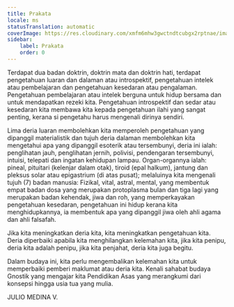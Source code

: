 ```yaml
---
title: Prakata
locale: ms
statusTranslation: automatic
coverImage: https://res.cloudinary.com/xmfm6mhw3gwctndtcubgx2rptnae/image/upload/v1741354450/small_cover_introduccion_a_la_gnosis_57a3fc8d72.webp
sidebar:
    label: Prakata
    order: 0
---
```

Terdapat dua badan doktrin, doktrin mata dan doktrin hati, terdapat pengetahuan luaran dan dalaman atau introspektif, pengetahuan intelek atau pembelajaran dan pengetahuan kesedaran atau pengalaman. Pengetahuan pembelajaran atau intelek berguna untuk hidup bersama dan untuk mendapatkan rezeki kita. Pengetahuan introspektif dan sedar atau kesedaran kita membawa kita kepada pengetahuan ilahi yang sangat penting, kerana si pengetahu harus mengenali dirinya sendiri.

Lima deria luaran membolehkan kita memperoleh pengetahuan yang dipanggil materialistik dan tujuh deria dalaman membolehkan kita mengetahui apa yang dipanggil esoterik atau tersembunyi, deria ini ialah: penglihatan jauh, penglihatan jernih, polivisi, pendengaran tersembunyi, intuisi, telepati dan ingatan kehidupan lampau. Organ-organnya ialah: pineal, pituitari (kelenjar dalam otak), tiroid (epal halkum), jantung dan pleksus solar atau epigastrium (di atas pusat); melaluinya kita mengenali tujuh (7) badan manusia: Fizikal, vital, astral, mental, yang membentuk empat badan dosa yang merupakan protoplasma bulan dan tiga lagi yang merupakan badan kehendak, jiwa dan roh, yang memperkayakan pengetahuan kesedaran, pengetahuan ini hidup kerana kita menghidupkannya, ia membentuk apa yang dipanggil jiwa oleh ahli agama dan ahli falsafah.

Jika kita meningkatkan deria kita, kita meningkatkan pengetahuan kita. Deria diperbaiki apabila kita menghilangkan kelemahan kita, jika kita penipu, deria kita adalah penipu, jika kita penjahat, deria kita juga begitu.

Dalam budaya ini, kita perlu mengembalikan kelemahan kita untuk memperbaiki pemberi maklumat atau deria kita. Kenali sahabat budaya Gnostik yang mengajar kita Pendidikan Asas yang merangkumi dari konsepsi hingga usia tua yang mulia.

JULIO MEDINA V.

